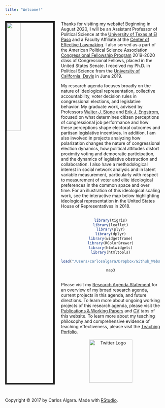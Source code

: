 ```yaml
---
title: "Welcome!"
---
```


<img src="/Users/carlosalgara/Dropbox/Github_Website/calgara.github.io/figures/Bio_Photo.JPG" style="width:30%; border:5px solid; margin-right: 20px" align="left">

Thanks for visiting my website! Beginning in August 2020, I will be an Assistant Professor of Political Science at the [University of Texas at El Paso](https://www.utep.edu/liberalarts/political-science/) and a Faculty Affiliate at the [Center of Effective Lawmaking](https://thelawmakers.org). I also served as a part of the American Political Science Association [Congressional Fellowship Program](https://www.apsanet.org/cfp) 2019-2020 class of Congressional Fellows, placed in the United States Senate. I received my Ph.D. in Political Science from the [University of California, Davis](http://ps.ucdavis.edu/) in June 2019.  
  
My research agenda focuses broadly on the nature of ideological representation, collective accountability, voter decision rules in congressional elections, and legislative behavior. My graduate work, advised by Professors [Walter J. Stone](http://ps.ucdavis.edu/people/wstone) and [Erik J. Engstrom](http://ps.ucdavis.edu/people/engstrom), focused on what determines citizen perceptions of congressional job performance and how these perceptions shape electoral outcomes and partisan legislative incentives. In addition, I am also involved in projects analyzing how polarization changes the nature of congressional election dynamics, how political attitudes distort proximity voting and democratic participation, and the dynamics of legislative obstruction and collaboration. I also have a methodological interest in social network analysis and in latent variable measurement, particularly with respect to measurement of voter and elite ideological preferences in the common space and over time. For an illustration of this ideological scaling work, see the interactive map below highlighting ideological representation in the United States House of Representatives in 2018.  
<br>
<center>
```r
library(tigris)
library(leaflet)
library(plyr)
library(dplyr)
library(widgetframe)
library(RColorBrewer)
library(htmlwidgets)
library(htmltools)

load("/Users/carlosalgara/Dropbox/Github_Website/calgara.github.io/Rshinyapp/shiny_data/clean_shiny_data.Rdata")
```
```r
map3
```
</center>
<br>
Please visit my [Research Agenda Statement](Algara_Research_Statement.pdf) for an overview of my broad research agenda, current projects in this agenda, and future directions. To learn more about ongoing working projects of this research agenda, please visit the [Publications & Working Papers](https://calgara.github.io/working_papers.html) and [CV](https://calgara.github.io/cv.html) tabs of this website. To learn more about my teaching philosophy and comprehensive evidence of teaching effectiveness, please visit the [Teaching Porfolio](https://calgara.github.io/teaching.html).    
<br>
  <center>
  <a href = "https://twitter.com/algaraca"><img src="/Users/carlosalgara/Dropbox/Github_Website/calgara.github.io/figures/twitter.png" alt="Twitter Logo" style="width:140px;" align ="center"></a>
  </center>
  <br/>
  <br/>
  <p>Copyright &copy; 2017 by Carlos Algara. Made with [RStudio](https://www.rstudio.com).</p>
  
<!-- Global site tag (gtag.js) - Google Analytics -->
<script async src="https://www.googletagmanager.com/gtag/js?id=UA-100362112-1"></script>
<script>
  window.dataLayer = window.dataLayer || [];
  function gtag(){dataLayer.push(arguments);}
  gtag('js', new Date());

  gtag('config', 'UA-100362112-1');
</script>